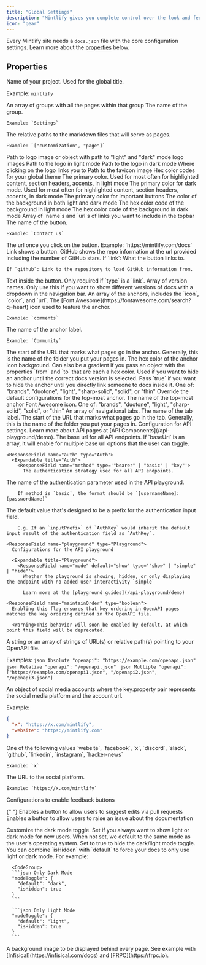 ```yaml
---
title: "Global Settings"
description: "Mintlify gives you complete control over the look and feel of your documentation using the docs.json file"
icon: "gear"
---
```


Every Mintlify site needs a `docs.json` file with the core configuration settings. Learn more about the [properties](#properties) below.

## Properties

<ResponseField name="name" type="string" required>
Name of your project. Used for the global title.

Example: `mintlify`

</ResponseField>

<ResponseField name="navigation" type="Navigation[]" required>
  An array of groups with all the pages within that group
  <Expandable title="Navigation">
    <ResponseField name="group" type="string">
    The name of the group.

    Example: `Settings`

</ResponseField>
    <ResponseField name="pages" type="string[]">
    The relative paths to the markdown files that will serve as pages.

    Example: `["customization", "page"]`

</ResponseField>

</Expandable>

</ResponseField>

<ResponseField name="logo" type="string or object">
  Path to logo image or object with path to "light" and "dark" mode logo images
  <Expandable title="Logo">
    <ResponseField name="light" type="string">
      Path to the logo in light mode
    
</ResponseField>
    <ResponseField name="dark" type="string">
      Path to the logo in dark mode
    
</ResponseField>
    <ResponseField name="href" type="string" default="/">
      Where clicking on the logo links you to
    
</ResponseField>
  
</Expandable>

</ResponseField>

<ResponseField name="favicon" type="string">
  Path to the favicon image

</ResponseField>

<ResponseField name="colors" type="Colors">
  Hex color codes for your global theme
  <Expandable title="Colors">
    <ResponseField name="primary" type="string" required>
      The primary color. Used for most often for highlighted content, section
      headers, accents, in light mode
    
</ResponseField>
    <ResponseField name="light" type="string">
      The primary color for dark mode. Used for most often for highlighted
      content, section headers, accents, in dark mode
    
</ResponseField>
    <ResponseField name="dark" type="string">
      The primary color for important buttons
    
</ResponseField>
    <ResponseField name="background" type="object">
      The color of the background in both light and dark mode
      <Expandable title="Object">
        <ResponseField name="light" type="string" required>
          The hex color code of the background in light mode
        
</ResponseField>
        <ResponseField name="dark" type="string" required>
          The hex color code of the background in dark mode
        
</ResponseField>
      
</Expandable>
    
</ResponseField>
  
</Expandable>

</ResponseField>

<ResponseField name="topbarLinks" type="TopbarLink[]">
  Array of `name`s and `url`s of links you want to include in the topbar
  <Expandable title="TopbarLink">
    <ResponseField name="name" type="string">
    The name of the button.

    Example: `Contact us`

</ResponseField>
    <ResponseField name="url" type="string">
    The url once you click on the button. Example: `https://mintlify.com/docs`
    
</ResponseField>

</Expandable>

</ResponseField>

<ResponseField name="topbarCtaButton" type="Call to Action">
  <Expandable title="Topbar Call to Action">
    <ResponseField name="type" type={'"link" or "github"'} default="link">
    Link shows a button. GitHub shows the repo information at the url provided including the number of GitHub stars.
    
</ResponseField>
    <ResponseField name="url" type="string">
    If `link`: What the button links to.
    
    If `github`: Link to the repository to load GitHub information from.
    
</ResponseField>
    <ResponseField name="name" type="string">
    Text inside the button. Only required if `type` is a `link`.
    
</ResponseField>

</Expandable>

</ResponseField>

<ResponseField name="versions" type="string[]">
  Array of version names. Only use this if you want to show different versions
  of docs with a dropdown in the navigation bar.

</ResponseField>

<ResponseField name="anchors" type="Anchor[]">
  An array of the anchors, includes the `icon`, `color`, and `url`.
  <Expandable title="Anchor">
    <ResponseField name="icon" type="string">
    The [Font Awesome](https://fontawesome.com/search?q=heart) icon used to feature the anchor.

    Example: `comments`

</ResponseField>
    <ResponseField name="name" type="string">
    The name of the anchor label.

    Example: `Community`

</ResponseField>
    <ResponseField name="url" type="string">
      The start of the URL that marks what pages go in the anchor. Generally, this is the name of the folder you put your pages in.
    
</ResponseField>
    <ResponseField name="color" type="string">
      The hex color of the anchor icon background. Can also be a gradient if you pass an object with the properties `from` and `to` that are each a hex color.
    
</ResponseField>
    <ResponseField name="version" type="string">
      Used if you want to hide an anchor until the correct docs version is selected.
    
</ResponseField>
    <ResponseField name="isDefaultHidden" type="boolean" default="false">
      Pass `true` if you want to hide the anchor until you directly link someone to docs inside it.
    
</ResponseField>
    <ResponseField name="iconType" default="duotone" type="string">
      One of: "brands", "duotone", "light", "sharp-solid", "solid", or "thin"
    
</ResponseField>

</Expandable>

</ResponseField>

<ResponseField name="topAnchor" type="Object">
  Override the default configurations for the top-most anchor.
  <Expandable title="Object">
    <ResponseField name="name" default="Documentation" type="string">
      The name of the top-most anchor
    
</ResponseField>
    <ResponseField name="icon" default="book-open" type="string">
      Font Awesome icon.
    
</ResponseField>
    <ResponseField name="iconType" default="duotone" type="string">
      One of: "brands", "duotone", "light", "sharp-solid", "solid", or "thin"
    
</ResponseField>
  
</Expandable>

</ResponseField>

<ResponseField name="tabs" type="Tabs[]">
  An array of navigational tabs.
  <Expandable title="Tabs">
    <ResponseField name="name" type="string">
      The name of the tab label.
    
</ResponseField>
    <ResponseField name="url" type="string">
      The start of the URL that marks what pages go in the tab. Generally, this
      is the name of the folder you put your pages in.
    
</ResponseField>
  
</Expandable>

</ResponseField>

<ResponseField name="api" type="API">
  Configuration for API settings. Learn more about API pages at [API Components](/api-playground/demo).
  <Expandable title="API">
    <ResponseField name="baseUrl" type="string">
      The base url for all API endpoints. If `baseUrl` is an array, it will enable for multiple base url
      options that the user can toggle.
    
</ResponseField>

    <ResponseField name="auth" type="Auth">
      <Expandable title="Auth">
        <ResponseField name="method" type='"bearer" | "basic" | "key"'>
          The authentication strategy used for all API endpoints.


</ResponseField>
        <ResponseField name="name" type="string">
        The name of the authentication parameter used in the API playground.

        If method is `basic`, the format should be `[usernameName]:[passwordName]`


</ResponseField>
        <ResponseField name="inputPrefix" type="string">
        The default value that's designed to be a prefix for the authentication input field.

        E.g. If an `inputPrefix` of `AuthKey` would inherit the default input result of the authentication field as `AuthKey`.


</ResponseField>
      
</Expandable>
    
</ResponseField>

    <ResponseField name="playground" type="Playground">
      Configurations for the API playground

      <Expandable title="Playground">
        <ResponseField name="mode" default="show" type='"show" | "simple" | "hide"'>
          Whether the playground is showing, hidden, or only displaying the endpoint with no added user interactivity `simple`

          Learn more at the [playground guides](/api-playground/demo)


</ResponseField>
      
</Expandable>
    
</ResponseField>

    <ResponseField name="maintainOrder" type="boolean">
      Enabling this flag ensures that key ordering in OpenAPI pages matches the key ordering defined in the OpenAPI file.

      <Warning>This behavior will soon be enabled by default, at which point this field will be deprecated.

</Warning>
    
</ResponseField>

</Expandable>

</ResponseField>

<ResponseField name="openapi" type="string | string[]">
  A string or an array of strings of URL(s) or relative path(s) pointing to your
  OpenAPI file.
  
  Examples:
  <CodeGroup>
    ```json Absolute
    "openapi": "https://example.com/openapi.json"
    ```
    ```json Relative
    "openapi": "/openapi.json"
    ```
    ```json Multiple
    "openapi": ["https://example.com/openapi1.json", "/openapi2.json", "/openapi3.json"]
    ```
  
</CodeGroup>

</ResponseField>

<ResponseField name="footerSocials" type="FooterSocials">
  An object of social media accounts where the key:property pair represents the social media platform and the account url.
  
  Example: 
  ```json
  {
    "x": "https://x.com/mintlify",
    "website": "https://mintlify.com"
  }
  ```
  <Expandable title="FooterSocials">
    <ResponseField name="[key]" type="string">
    One of the following values `website`, `facebook`, `x`, `discord`, `slack`, `github`, `linkedin`, `instagram`, `hacker-news`
    
    Example: `x`
    
</ResponseField>
    <ResponseField name="property" type="string">
    The URL to the social platform.
    
    Example: `https://x.com/mintlify`
    
</ResponseField>
  
</Expandable>

</ResponseField>

<ResponseField name="feedback" type="Feedback">
  Configurations to enable feedback buttons

{" "}
<Expandable title="Feedback">
  <ResponseField name="suggestEdit" type="boolean" default="false">
    Enables a button to allow users to suggest edits via pull requests
  </ResponseField>
  <ResponseField name="raiseIssue" type="boolean" default="false">
    Enables a button to allow users to raise an issue about the documentation
  </ResponseField>
</Expandable>

</ResponseField>

<ResponseField name="modeToggle" type="ModeToggle">
  Customize the dark mode toggle.
  <Expandable title="ModeToggle">
    <ResponseField name="default" type={'"light" or "dark"'}>
      Set if you always want to show light or dark mode for new users. When not
      set, we default to the same mode as the user's operating system.
    
</ResponseField>
    <ResponseField name="isHidden" type="boolean" default="false">
      Set to true to hide the dark/light mode toggle. You can combine `isHidden` with `default` to force your docs to only use light or dark mode. For example:
      
      <CodeGroup>
      ```json Only Dark Mode
      "modeToggle": {
        "default": "dark",
        "isHidden": true
      }
      ```

      ```json Only Light Mode
      "modeToggle": {
        "default": "light",
        "isHidden": true
      }
      ```


</CodeGroup>

</ResponseField>

</Expandable>

</ResponseField>

<ResponseField name="backgroundImage" type="string">
  A background image to be displayed behind every page. See example with
  [Infisical](https://infisical.com/docs) and [FRPC](https://frpc.io).

</ResponseField>
